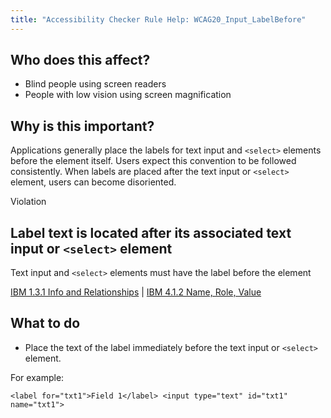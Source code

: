 ```yaml
---
title: "Accessibility Checker Rule Help: WCAG20_Input_LabelBefore"
---
```


<div className="toolHelp">
<Row>
<Column colLg={5} colMd={3} colSm={4} className="toolLeft">

## Who does this affect?

* Blind people using screen readers
* People with low vision using screen magnification

## Why is this important?

Applications generally place the labels for text input and `<select>` elements before the element itself. Users expect this convention to be followed consistently. When labels are placed after the text input or `<select>` element, users can become disoriented.

</Column>
<Column colLg={11} colMd={5} colSm={4} className="toolMain">

<div className="level-violation">
Violation
</div>

## Label text is located after its associated text input or `<select>` element
Text input and `<select>` elements must have the label before the element

[IBM 1.3.1 Info and Relationships](https://www.ibm.com/able/guidelines/ci162/info_and_relationships.html) | [IBM 4.1.2 Name, Role, Value](https://www.ibm.com/able/guidelines/ci162/name_role_value.html)

<div id="elementLocation">
</div>

## What to do

* Place the text of the label immediately before the text input or `<select>` element.

For example:
```
<label for="txt1">Field 1</label> <input type="text" id="txt1" name="txt1">
```

</Column>
</Row>
</div>
